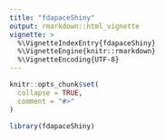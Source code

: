 ```yaml
---
title: "fdapaceShiny"
output: rmarkdown::html_vignette
vignette: >
  %\VignetteIndexEntry{fdapaceShiny}
  %\VignetteEngine{knitr::rmarkdown}
  %\VignetteEncoding{UTF-8}
---
```


```r
knitr::opts_chunk$set(
  collapse = TRUE,
  comment = "#>"
)
```

```r
library(fdapaceShiny)
```

